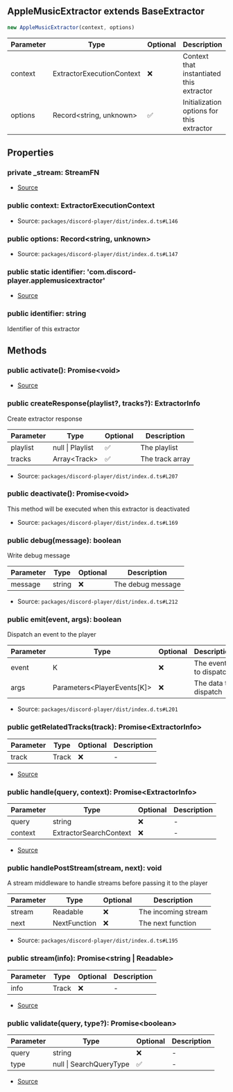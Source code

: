 ## AppleMusicExtractor extends BaseExtractor

```typescript
new AppleMusicExtractor(context, options)
```
| Parameter | Type | Optional | Description |
| ----------- | ----------- | ----------- | ----------- |
| context | ExtractorExecutionContext | ❌ | Context that instantiated this extractor |
| options | Record\<string, unknown> | ✅ | Initialization options for this extractor |

## Properties
### private  _stream: StreamFN
- [Source](https://github.com/Androz2091/discord-player/blob/3861a2c/packages/extractor/src/extractors/AppleMusicExtractor.ts#L9)
### public  context: ExtractorExecutionContext
- Source: `packages/discord-player/dist/index.d.ts#L146`
### public  options: Record\<string, unknown>
- Source: `packages/discord-player/dist/index.d.ts#L147`
### public static identifier: 'com.discord\-player.applemusicextractor'
- [Source](https://github.com/Androz2091/discord-player/blob/3861a2c/packages/extractor/src/extractors/AppleMusicExtractor.ts#L8)
### public  identifier: string
Identifier of this extractor
## Methods
### public  activate(): Promise\<void>
- [Source](https://github.com/Androz2091/discord-player/blob/3861a2c/packages/extractor/src/extractors/AppleMusicExtractor.ts#L11)
### public  createResponse(playlist?, tracks?): ExtractorInfo
Create extractor response




| Parameter | Type | Optional | Description |
| ----------- | ----------- | ----------- | ----------- |
| playlist | null \| Playlist | ✅ | The playlist |
| tracks | Array\<Track> | ✅ | The track array |


- Source: `packages/discord-player/dist/index.d.ts#L207`
### public  deactivate(): Promise\<void>
This method will be executed when this extractor is deactivated





- Source: `packages/discord-player/dist/index.d.ts#L169`
### public  debug(message): boolean
Write debug message




| Parameter | Type | Optional | Description |
| ----------- | ----------- | ----------- | ----------- |
| message | string | ❌ | The debug message |


- Source: `packages/discord-player/dist/index.d.ts#L212`
### public  emit(event, args): boolean
Dispatch an event to the player




| Parameter | Type | Optional | Description |
| ----------- | ----------- | ----------- | ----------- |
| event | K | ❌ | The event to dispatch |
| args | Parameters\<PlayerEvents\[K]> | ❌ | The data to dispatch |


- Source: `packages/discord-player/dist/index.d.ts#L201`
### public  getRelatedTracks(track): Promise\<ExtractorInfo>
| Parameter | Type | Optional | Description |
| ----------- | ----------- | ----------- | ----------- |
| track | Track | ❌ | - |


- [Source](https://github.com/Androz2091/discord-player/blob/3861a2c/packages/extractor/src/extractors/AppleMusicExtractor.ts#L28)
### public  handle(query, context): Promise\<ExtractorInfo>
| Parameter | Type | Optional | Description |
| ----------- | ----------- | ----------- | ----------- |
| query | string | ❌ | - |
| context | ExtractorSearchContext | ❌ | - |


- [Source](https://github.com/Androz2091/discord-player/blob/3861a2c/packages/extractor/src/extractors/AppleMusicExtractor.ts#L38)
### public  handlePostStream(stream, next): void
A stream middleware to handle streams before passing it to the player




| Parameter | Type | Optional | Description |
| ----------- | ----------- | ----------- | ----------- |
| stream | Readable | ❌ | The incoming stream |
| next | NextFunction | ❌ | The next function |


- Source: `packages/discord-player/dist/index.d.ts#L195`
### public  stream(info): Promise\<string \| Readable>
| Parameter | Type | Optional | Description |
| ----------- | ----------- | ----------- | ----------- |
| info | Track | ❌ | - |


- [Source](https://github.com/Androz2091/discord-player/blob/3861a2c/packages/extractor/src/extractors/AppleMusicExtractor.ts#L183)
### public  validate(query, type?): Promise\<boolean>
| Parameter | Type | Optional | Description |
| ----------- | ----------- | ----------- | ----------- |
| query | string | ❌ | - |
| type | null \| SearchQueryType | ✅ | - |


- [Source](https://github.com/Androz2091/discord-player/blob/3861a2c/packages/extractor/src/extractors/AppleMusicExtractor.ts#L16)